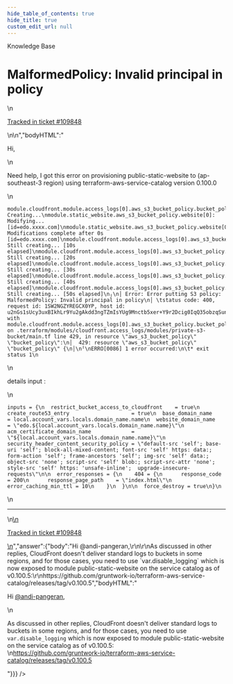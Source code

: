 ```yaml
---
hide_table_of_contents: true
hide_title: true
custom_edit_url: null
---
```



<head>
  <link rel="canonical" href="https://github.com/gruntwork-io/knowledge-base/discussions/651" />
</head>

<CenterLayout>
<span className="searchCategory">Knowledge Base</span>
<h1>MalformedPolicy: Invalid principal in policy</h1>
<GitHub discussion={{"id":"D_kwDOF8slf84ASVIU","number":651,"author":{"login":"andi-pangeran"},"title":"MalformedPolicy: Invalid principal in policy","body":"\nHi, \r\n\r\nNeed help, I got this error on provisioning public-static-website to (ap-southeast-3 region) using terraform-aws-service-catalog version 0.100.0\r\n\r\n```\r\nmodule.cloudfront.module.access_logs[0].aws_s3_bucket_policy.bucket_policy[0]: Creating...\r\nmodule.static_website.aws_s3_bucket_policy.website[0]: Modifying... [id=edo.xxxx.com]\r\nmodule.static_website.aws_s3_bucket_policy.website[0]: Modifications complete after 0s [id=edo.xxxx.com]\r\nmodule.cloudfront.module.access_logs[0].aws_s3_bucket_policy.bucket_policy[0]: Still creating... [10s elapsed]\r\nmodule.cloudfront.module.access_logs[0].aws_s3_bucket_policy.bucket_policy[0]: Still creating... [20s elapsed]\r\nmodule.cloudfront.module.access_logs[0].aws_s3_bucket_policy.bucket_policy[0]: Still creating... [30s elapsed]\r\nmodule.cloudfront.module.access_logs[0].aws_s3_bucket_policy.bucket_policy[0]: Still creating... [40s elapsed]\r\nmodule.cloudfront.module.access_logs[0].aws_s3_bucket_policy.bucket_policy[0]: Still creating... [50s elapsed]\r\n╷\r\n│ Error: Error putting S3 policy: MalformedPolicy: Invalid principal in policy\r\n│ \tstatus code: 400, request id: 1SW2NGZYREGCX0YP, host id: u2nGs1sUcy3uxBIkhLr9Yu2gAkdd3ngTZmIsYUg9Mnctb5xer+Y9r2Dcig0IqQ35obzqSunQBjg=\r\n│\r\n│   with module.cloudfront.module.access_logs[0].aws_s3_bucket_policy.bucket_policy[0],\r\n│   on .terraform/modules/cloudfront.access_logs/modules/private-s3-bucket/main.tf line 429, in resource \"aws_s3_bucket_policy\" \"bucket_policy\":\r\n│  429: resource \"aws_s3_bucket_policy\" \"bucket_policy\" {\r\n│\r\n╵\r\nERRO[0086] 1 error occurred:\r\n\t* exit status 1\r\n```\t\r\n\r\ndetails input :\r\n```\r\ninputs = {\r\n  restrict_bucket_access_to_cloudfront    = true\r\n  create_route53_entry                    = true\r\n  base_domain_name                        = local.account_vars.locals.domain_name.name\r\n  website_domain_name                     = \"edo.${local.account_vars.locals.domain_name.name}\"\r\n  acm_certificate_domain_name             = \"${local.account_vars.locals.domain_name.name}\"\r\n  security_header_content_security_policy = \"default-src 'self'; base-uri 'self'; block-all-mixed-content; font-src 'self' https: data:; form-action 'self'; frame-ancestors 'self'; img-src 'self' data:; object-src 'none'; script-src 'self' blob:; script-src-attr 'none'; style-src 'self' https: 'unsafe-inline';  upgrade-insecure-requests\"\r\n\r\n  error_responses = {\r\n    404 = {\r\n      response_code         = 200\r\n      response_page_path    = \"index.html\"\r\n      error_caching_min_ttl = 10\r\n    }\r\n  }\r\n\r\n  force_destroy = true\r\n}\r\n```\r\n\t\n\n---\n\n<ins datetime=\"2023-01-30T12:15:33Z\">\n  <p><a href=\"https://support.gruntwork.io/hc/requests/109848\">Tracked in ticket #109848</a></p>\n</ins>\n","bodyHTML":"<p dir=\"auto\">Hi,</p>\n<p dir=\"auto\">Need help, I got this error on provisioning public-static-website to (ap-southeast-3 region) using terraform-aws-service-catalog version 0.100.0</p>\n<div class=\"snippet-clipboard-content notranslate position-relative overflow-auto\" data-snippet-clipboard-copy-content=\"module.cloudfront.module.access_logs[0].aws_s3_bucket_policy.bucket_policy[0]: Creating...\nmodule.static_website.aws_s3_bucket_policy.website[0]: Modifying... [id=edo.xxxx.com]\nmodule.static_website.aws_s3_bucket_policy.website[0]: Modifications complete after 0s [id=edo.xxxx.com]\nmodule.cloudfront.module.access_logs[0].aws_s3_bucket_policy.bucket_policy[0]: Still creating... [10s elapsed]\nmodule.cloudfront.module.access_logs[0].aws_s3_bucket_policy.bucket_policy[0]: Still creating... [20s elapsed]\nmodule.cloudfront.module.access_logs[0].aws_s3_bucket_policy.bucket_policy[0]: Still creating... [30s elapsed]\nmodule.cloudfront.module.access_logs[0].aws_s3_bucket_policy.bucket_policy[0]: Still creating... [40s elapsed]\nmodule.cloudfront.module.access_logs[0].aws_s3_bucket_policy.bucket_policy[0]: Still creating... [50s elapsed]\n╷\n│ Error: Error putting S3 policy: MalformedPolicy: Invalid principal in policy\n│ \tstatus code: 400, request id: 1SW2NGZYREGCX0YP, host id: u2nGs1sUcy3uxBIkhLr9Yu2gAkdd3ngTZmIsYUg9Mnctb5xer+Y9r2Dcig0IqQ35obzqSunQBjg=\n│\n│   with module.cloudfront.module.access_logs[0].aws_s3_bucket_policy.bucket_policy[0],\n│   on .terraform/modules/cloudfront.access_logs/modules/private-s3-bucket/main.tf line 429, in resource &quot;aws_s3_bucket_policy&quot; &quot;bucket_policy&quot;:\n│  429: resource &quot;aws_s3_bucket_policy&quot; &quot;bucket_policy&quot; {\n│\n╵\nERRO[0086] 1 error occurred:\n\t* exit status 1\"><pre class=\"notranslate\"><code class=\"notranslate\">module.cloudfront.module.access_logs[0].aws_s3_bucket_policy.bucket_policy[0]: Creating...\nmodule.static_website.aws_s3_bucket_policy.website[0]: Modifying... [id=edo.xxxx.com]\nmodule.static_website.aws_s3_bucket_policy.website[0]: Modifications complete after 0s [id=edo.xxxx.com]\nmodule.cloudfront.module.access_logs[0].aws_s3_bucket_policy.bucket_policy[0]: Still creating... [10s elapsed]\nmodule.cloudfront.module.access_logs[0].aws_s3_bucket_policy.bucket_policy[0]: Still creating... [20s elapsed]\nmodule.cloudfront.module.access_logs[0].aws_s3_bucket_policy.bucket_policy[0]: Still creating... [30s elapsed]\nmodule.cloudfront.module.access_logs[0].aws_s3_bucket_policy.bucket_policy[0]: Still creating... [40s elapsed]\nmodule.cloudfront.module.access_logs[0].aws_s3_bucket_policy.bucket_policy[0]: Still creating... [50s elapsed]\n╷\n│ Error: Error putting S3 policy: MalformedPolicy: Invalid principal in policy\n│ \tstatus code: 400, request id: 1SW2NGZYREGCX0YP, host id: u2nGs1sUcy3uxBIkhLr9Yu2gAkdd3ngTZmIsYUg9Mnctb5xer+Y9r2Dcig0IqQ35obzqSunQBjg=\n│\n│   with module.cloudfront.module.access_logs[0].aws_s3_bucket_policy.bucket_policy[0],\n│   on .terraform/modules/cloudfront.access_logs/modules/private-s3-bucket/main.tf line 429, in resource \"aws_s3_bucket_policy\" \"bucket_policy\":\n│  429: resource \"aws_s3_bucket_policy\" \"bucket_policy\" {\n│\n╵\nERRO[0086] 1 error occurred:\n\t* exit status 1\n</code></pre></div>\n<p dir=\"auto\">details input :</p>\n<div class=\"snippet-clipboard-content notranslate position-relative overflow-auto\" data-snippet-clipboard-copy-content=\"inputs = {\n  restrict_bucket_access_to_cloudfront    = true\n  create_route53_entry                    = true\n  base_domain_name                        = local.account_vars.locals.domain_name.name\n  website_domain_name                     = &quot;edo.${local.account_vars.locals.domain_name.name}&quot;\n  acm_certificate_domain_name             = &quot;${local.account_vars.locals.domain_name.name}&quot;\n  security_header_content_security_policy = &quot;default-src 'self'; base-uri 'self'; block-all-mixed-content; font-src 'self' https: data:; form-action 'self'; frame-ancestors 'self'; img-src 'self' data:; object-src 'none'; script-src 'self' blob:; script-src-attr 'none'; style-src 'self' https: 'unsafe-inline';  upgrade-insecure-requests&quot;\n\n  error_responses = {\n    404 = {\n      response_code         = 200\n      response_page_path    = &quot;index.html&quot;\n      error_caching_min_ttl = 10\n    }\n  }\n\n  force_destroy = true\n}\"><pre class=\"notranslate\"><code class=\"notranslate\">inputs = {\n  restrict_bucket_access_to_cloudfront    = true\n  create_route53_entry                    = true\n  base_domain_name                        = local.account_vars.locals.domain_name.name\n  website_domain_name                     = \"edo.${local.account_vars.locals.domain_name.name}\"\n  acm_certificate_domain_name             = \"${local.account_vars.locals.domain_name.name}\"\n  security_header_content_security_policy = \"default-src 'self'; base-uri 'self'; block-all-mixed-content; font-src 'self' https: data:; form-action 'self'; frame-ancestors 'self'; img-src 'self' data:; object-src 'none'; script-src 'self' blob:; script-src-attr 'none'; style-src 'self' https: 'unsafe-inline';  upgrade-insecure-requests\"\n\n  error_responses = {\n    404 = {\n      response_code         = 200\n      response_page_path    = \"index.html\"\n      error_caching_min_ttl = 10\n    }\n  }\n\n  force_destroy = true\n}\n</code></pre></div>\n<hr>\n<ins datetime=\"2023-01-30T12:15:33Z\">\n  <p dir=\"auto\"><a href=\"https://support.gruntwork.io/hc/requests/109848\" rel=\"nofollow\">Tracked in ticket #109848</a></p>\n</ins>","answer":{"body":"Hi @andi-pangeran,\r\n\r\nAs discussed in other replies, CloudFront doesn't deliver standard logs to buckets in some regions, and for those cases, you need to use `var.disable_logging` which is now exposed to module public-static-website on the service catalog as of v0.100.5:\r\nhttps://github.com/gruntwork-io/terraform-aws-service-catalog/releases/tag/v0.100.5","bodyHTML":"<p dir=\"auto\">Hi <a class=\"user-mention notranslate\" data-hovercard-type=\"user\" data-hovercard-url=\"/users/andi-pangeran/hovercard\" data-octo-click=\"hovercard-link-click\" data-octo-dimensions=\"link_type:self\" href=\"https://github.com/andi-pangeran\">@andi-pangeran</a>,</p>\n<p dir=\"auto\">As discussed in other replies, CloudFront doesn't deliver standard logs to buckets in some regions, and for those cases, you need to use <code class=\"notranslate\">var.disable_logging</code> which is now exposed to module public-static-website on the service catalog as of v0.100.5:<br>\n<a href=\"https://github.com/gruntwork-io/terraform-aws-service-catalog/releases/tag/v0.100.5\">https://github.com/gruntwork-io/terraform-aws-service-catalog/releases/tag/v0.100.5</a></p>"}}} />

</CenterLayout>
  

<!-- ##DOCS-SOURCER-START
{
  "sourcePlugin": "github-discussions",
  "hash": "ebbaf216b0ab8e797b2363712752651c"
}
##DOCS-SOURCER-END -->
